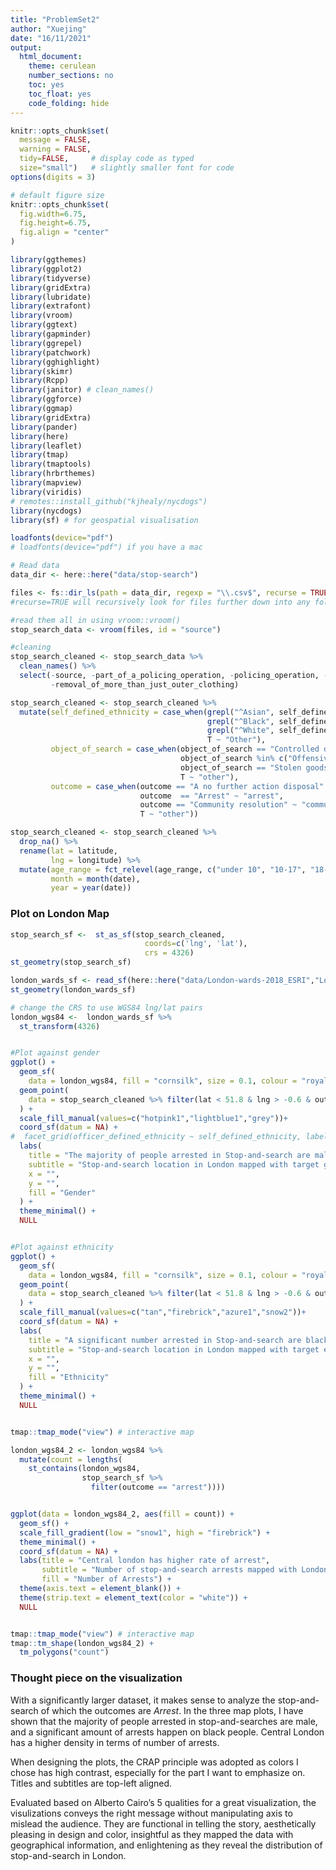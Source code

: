 ```yaml
---
title: "ProblemSet2"
author: "Xuejing"
date: "16/11/2021"
output:
  html_document:
    theme: cerulean
    number_sections: no
    toc: yes
    toc_float: yes
    code_folding: hide
---
```


```r
knitr::opts_chunk$set(
  message = FALSE, 
  warning = FALSE, 
  tidy=FALSE,     # display code as typed
  size="small")   # slightly smaller font for code
options(digits = 3)

# default figure size
knitr::opts_chunk$set(
  fig.width=6.75, 
  fig.height=6.75,
  fig.align = "center"
)
```

```r
library(ggthemes)
library(ggplot2)
library(tidyverse)
library(gridExtra)
library(lubridate)
library(extrafont)
library(vroom)
library(ggtext)
library(gapminder)
library(ggrepel)
library(patchwork)
library(gghighlight)
library(skimr)
library(Rcpp)
library(janitor) # clean_names()
library(ggforce)
library(ggmap)
library(gridExtra)
library(pander)
library(here)
library(leaflet)
library(tmap)
library(tmaptools)
library(hrbrthemes)
library(mapview)
library(viridis)
# remotes::install_github("kjhealy/nycdogs")
library(nycdogs)
library(sf) # for geospatial visualisation

loadfonts(device="pdf")
# loadfonts(device="pdf") if you have a mac

```


```r
# Read data
data_dir <- here::here("data/stop-search")

files <- fs::dir_ls(path = data_dir, regexp = "\\.csv$", recurse = TRUE) 
#recurse=TRUE will recursively look for files further down into any folders

#read them all in using vroom::vroom()
stop_search_data <- vroom(files, id = "source")

#cleaning
stop_search_cleaned <- stop_search_data %>% 
  clean_names() %>%
  select(-source, -part_of_a_policing_operation, -policing_operation, - outcome_linked_to_object_of_search,
         -removal_of_more_than_just_outer_clothing)

stop_search_cleaned <- stop_search_cleaned %>% 
  mutate(self_defined_ethnicity = case_when(grepl("^Asian", self_defined_ethnicity) ~ "Asian",
                                            grepl("^Black", self_defined_ethnicity) ~ "Black",
                                            grepl("^White", self_defined_ethnicity) ~ "White",
                                            T ~ "Other"),
         object_of_search = case_when(object_of_search == "Controlled drugs" ~ "drugs",
                                      object_of_search %in% c("Offensive weapns", "Anything to threaten or harm anyone") ~ "weapons",
                                      object_of_search == "Stolen goods" ~ "stolen goods",
                                      T ~ "other"),
         outcome = case_when(outcome == "A no further action disposal" ~ "disposal",
                             outcome  == "Arrest" ~ "arrest",
                             outcome == "Community resolution" ~ "community resolution",
                             T ~ "other"))

stop_search_cleaned <- stop_search_cleaned %>% 
  drop_na() %>% 
  rename(lat = latitude,
         lng = longitude) %>% 
  mutate(age_range = fct_relevel(age_range, c("under 10", "10-17", "18-24", "25-34", "over 34")),
         month = month(date),
         year = year(date))

```
### Plot on London Map 

```r
stop_search_sf <-  st_as_sf(stop_search_cleaned, 
                              coords=c('lng', 'lat'), 
                              crs = 4326)
st_geometry(stop_search_sf)

london_wards_sf <- read_sf(here::here("data/London-wards-2018_ESRI","London_Ward.shp"))
st_geometry(london_wards_sf)

# change the CRS to use WGS84 lng/lat pairs
london_wgs84 <-  london_wards_sf %>% 
  st_transform(4326)


#Plot against gender
ggplot() +
  geom_sf(
    data = london_wgs84, fill = "cornsilk", size = 0.1, colour = "royalblue4" ) +
  geom_point(
    data = stop_search_cleaned %>% filter(lat < 51.8 & lng > -0.6 & outcome == "arrest"), aes(x = lng, y = lat, fill = gender), size = 1.5, alpha = 0.7, shape = 21
  ) + 
  scale_fill_manual(values=c("hotpink1","lightblue1","grey"))+
  coord_sf(datum = NA) +
#  facet_grid(officer_defined_ethnicity ~ self_defined_ethnicity, labeller = label_both +
  labs(
    title = "The majority of people arrested in Stop-and-search are male",
    subtitle = "Stop-and-search location in London mapped with target gender",
    x = "",
    y = "",
    fill = "Gender"
  ) +
  theme_minimal() +
  NULL


#Plot against ethnicity
ggplot() +
  geom_sf(
    data = london_wgs84, fill = "cornsilk", size = 0.1, colour = "royalblue4" ) +
  geom_point(
    data = stop_search_cleaned %>% filter(lat < 51.8 & lng > -0.6 & outcome == "arrest"), aes(x = lng, y = lat, fill = officer_defined_ethnicity), size = 1.5, alpha = 0.7, shape = 21
  ) + 
  scale_fill_manual(values=c("tan","firebrick","azure1","snow2"))+
  coord_sf(datum = NA) +
  labs(
    title = "A significant number arrested in Stop-and-search are black people",
    subtitle = "Stop-and-search location in London mapped with target ethnicity",
    x = "",
    y = "",
    fill = "Ethnicity"
  ) +
  theme_minimal() +
  NULL


tmap::tmap_mode("view") # interactive map

```

```r
london_wgs84_2 <- london_wgs84 %>%
  mutate(count = lengths(
    st_contains(london_wgs84, 
                stop_search_sf %>%
                  filter(outcome == "arrest")))) 


ggplot(data = london_wgs84_2, aes(fill = count)) +
  geom_sf() +
  scale_fill_gradient(low = "snow1", high = "firebrick") +
  theme_minimal() +
  coord_sf(datum = NA) +
  labs(title = "Central london has higher rate of arrest",
       subtitle = "Number of stop-and-search arrests mapped with London wards",
       fill = "Number of Arrests") +
  theme(axis.text = element_blank()) +
  theme(strip.text = element_text(color = "white")) +
  NULL


tmap::tmap_mode("view") # interactive map
tmap::tm_shape(london_wgs84_2) +
  tm_polygons("count")


```
### Thought piece on the visualization

With a significantly larger dataset, it makes sense to analyze the stop-and-search of which the outcomes are _Arrest_. In the three map plots, I have shown that the majority of people arrested in stop-and-searches are male, and a significant amount of arrests happen on black people. Central London has a higher density in terms of number of arrests.

When designing the plots, the CRAP principle was adopted as colors I chose has high contrast, especially for the part I want to emphasize on. Titles and subtitles are top-left aligned. 

Evaluated based on Alberto Cairo’s 5 qualities for a great visualization, the visulizations conveys the right message without manipulating axis to mislead the audience. They are functional in telling the story, aesthetically pleasing in design and color, insightful as they mapped the data with geographical information, and enlightening as they reveal the distribution of stop-and-search in London.
